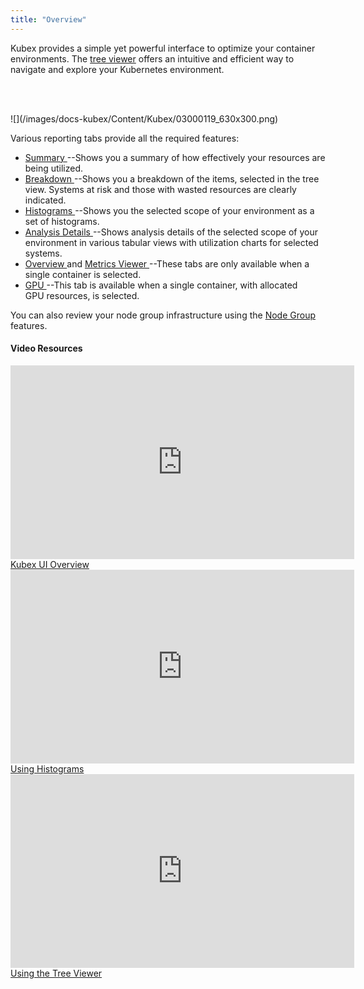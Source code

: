 ```yaml
---
title: "Overview"
---
```


<InlineImageWithText src="/images/docs-kubex/Content/Kubex/03000004.png">
Kubex provides a simple yet powerful interface to optimize your container environments. The <a href="/docs-kubex/Content/Kubex/Using_the_Tree_Viewer">tree viewer</a> offers an intuitive and efficient way to navigate and explore your Kubernetes environment.
</InlineImageWithText>

<br/><br/>

<Frame caption="Figure: Container Analysis">
![](/images/docs-kubex/Content/Kubex/03000119_630x300.png)
</Frame>



Various reporting tabs provide all the required features:


<ul>
  <li>
    <a href="/docs-kubex/Content/Kubex/Summary_Tab"> Summary </a>
    --Shows you a summary of how effectively your resources are being utilized.
  </li>
  <li>
    <a href="/docs-kubex/Content/Kubex/Breakdown_Tab"> Breakdown </a>
    --Shows you a breakdown of the items, selected in the tree view. Systems at risk and those with wasted resources are clearly indicated.
  </li>
  <li>
    <a href="/docs-kubex/Content/Kubex/Histograms_Tab"> Histograms </a>
    --Shows you the selected scope of your environment as  a set of histograms.
  </li>
  <li>
    <a href="/docs-kubex/Content/Kubex/AI_Analysis_Details_Tab"> Analysis Details </a>
    --Shows analysis details of the selected scope of your environment in various tabular views with utilization charts for selected systems.
  </li>
  <li>
    <a href="/docs-kubex/Content/Kubex/Overview_Tab"> Overview </a> and <a href="/docs-kubex/Content/Kubex/Metrics_Viewer_Tab"> Metrics Viewer </a>
    --These tabs are only available when a single container is selected.
  </li>
  <li>
    <a href="/docs-kubex/Content/Kubex/GPU_Tab"> GPU </a>
    --This tab is  available when a single container, with allocated GPU resources, is selected.
  </li>
</ul>


You can also review your node group infrastructure using the [Node Group](/docs-kubex/Content/Kubex/Node_Group_Analysis) features.

#### Video Resources

<AccordionGroup>
<Accordion title="Kubex UI Overview">
<iframe frameborder="0" height="310" src="https://player.vimeo.com/video/1052046936?badge=0&amp;autopause=0&amp;player_id=0&amp;app_id=58479" width="550"></iframe>
<a href="https://player.vimeo.com/video/1052046936?badge=0&amp;autopause=0&amp;player_id=0&amp;app_id=58479" target='_blank'>Kubex UI Overview</a>
</Accordion>

<Accordion title="Using Histograms">
<iframe frameborder="0" height="310" src="https://player.vimeo.com/video/1039069463?title=0&amp;byline=0&amp;portrait=0&amp;badge=0&amp;autopause=0&amp;player_id=0&amp;app_id=58479" width="550"></iframe>
<a href="https://player.vimeo.com/video/1039069463?title=0&amp;byline=0&amp;portrait=0&amp;badge=0&amp;autopause=0&amp;player_id=0&amp;app_id=58479" target='_blank'>Using Histograms</a>
</Accordion>

<Accordion title="Using the Tree Viewer">
<iframe frameborder="0" height="310" src="https://player.vimeo.com/video/1038945637?title=0&amp;byline=0&amp;portrait=0&amp;badge=0&amp;autopause=0&amp;player_id=0&amp;app_id=58479" width="550"></iframe>
<a href="https://player.vimeo.com/video/1038945637?title=0&amp;byline=0&amp;portrait=0&amp;badge=0&amp;autopause=0&amp;player_id=0&amp;app_id=58479" target='_blank'>Using the Tree Viewer</a>
</Accordion>

</AccordionGroup>